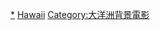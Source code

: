 {{USANav|背景電影|plain=yes}}

[[Category:夏威夷州背景作品|*]]
[[Category:美國各州背景電影|Hawaii]]
[[Category:大洋洲背景電影|Category:大洋洲背景電影]]